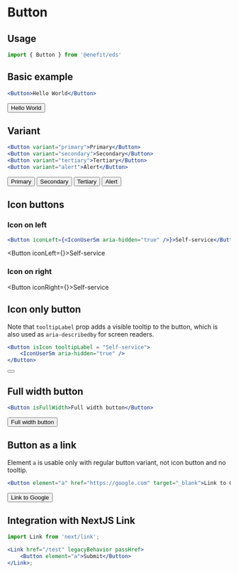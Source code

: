 
# Button

## Usage

```jsx
import { Button } from '@enefit/eds'
```

## Basic example

```jsx
<Button>Hello World</Button>
```

<Button>Hello World</Button>

## Variant

```jsx
<Button variant="primary">Primary</Button>
<Button variant="secondary">Secondary</Button>
<Button variant="tertiary">Tertiary</Button>
<Button variant="alert">Alert</Button>
```

<Button variant="primary">Primary</Button>
<Button variant="secondary">Secondary</Button>
<Button variant="tertiary">Tertiary</Button>
<Button variant="alert">Alert</Button>

## Icon buttons

### Icon on left

```jsx
<Button iconLeft={<IconUserSm aria-hidden="true" />}>Self-service</Button>
```

<Button iconLeft={<IconUserSm aria-hidden="true" />}>Self-service</Button>

### Icon on right

<Button iconRight={<IconChevronRightSm aria-hidden="true" />}>Self-service</Button>

## Icon only button

Note that `tooltipLabel` prop adds a visible tooltip  to the button, which is also used as `aria-describedby` for screen readers.

```jsx
<Button isIcon tooltipLabel = "Self-service">
    <IconUserSm aria-hidden="true" />
</Button>
```

<Button isIcon tooltipLabel = "Self-service">
    <IconUserSm aria-hidden="true" />
</Button>


## Full width button

```jsx
<Button isFullWidth>Full width button</Button>
```

<Button isFullWidth>Full width button</Button>

## Button as a link

Element `a` is usable only with regular button variant, not icon button and no tooltip.

```jsx
<Button element="a" href="https://google.com" target="_blank">Link to Google</Button>
```

<Button element="a" href="https://google.com" target="_blank">Link to Google</Button>

## Integration with NextJS Link

```jsx
import Link from 'next/link';

<Link href="/test" legacyBehavior passHref>
    <Button element="a">Submit</Button>
</Link>;
```